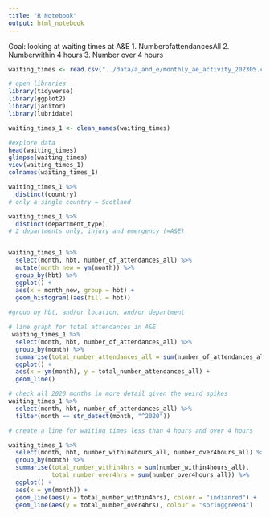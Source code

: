 ```yaml
---
title: "R Notebook"
output: html_notebook
---
```

Goal: looking at waiting times at A&E
1. NumberofattendancesAll
2. Numberwithin 4 hours
3. Number over 4 hours
```r
waiting_times <- read.csv("../data/a_and_e/monthly_ae_activity_202305.csv")

```

```r
# open libraries
library(tidyverse)
library(ggplot2)
library(janitor)
library(lubridate)
```

```r
waiting_times_1 <- clean_names(waiting_times)
```

```r
#explore data
head(waiting_times)
glimpse(waiting_times)
view(waiting_times_1)
colnames(waiting_times_1)
```

```r
waiting_times_1 %>% 
  distinct(country)
# only a single country = Scotland

waiting_times_1 %>% 
  distinct(department_type)
# 2 departments only, injury and emergency (=A&E)


waiting_times_1 %>% 
  select(month, hbt, number_of_attendances_all) %>% 
  mutate(month_new = ym(month)) %>% 
  group_by(hbt) %>% 
  ggplot() +
  aes(x = month_new, group = hbt) +
  geom_histogram((aes(fill = hbt))
  
#group by hbt, and/or location, and/or department
```  
  
```r
# line graph for total attendances in A&E
 waiting_times_1 %>% 
  select(month, hbt, number_of_attendances_all) %>%
  group_by(month) %>% 
  summarise(total_number_attendances_all = sum(number_of_attendances_all)) %>% 
  ggplot() +
  aes(x = ym(month), y = total_number_attendances_all) +
  geom_line()
```


```r
# check all 2020 months in more detail given the weird spikes
waiting_times_1 %>% 
  select(month, hbt, number_of_attendances_all) %>% 
  filter(month == str_detect(month, "^2020"))

```

```r
# create a line for waiting times less than 4 hours and over 4 hours

waiting_times_1 %>% 
  select(month, hbt, number_within4hours_all, number_over4hours_all) %>%
  group_by(month) %>% 
  summarise(total_number_within4hrs = sum(number_within4hours_all),
            total_number_over4hrs = sum(number_over4hours_all)) %>% 
  ggplot() +
  aes(x = ym(month)) +
  geom_line(aes(y = total_number_within4hrs), colour = "indianred") +
  geom_line(aes(y = total_number_over4hrs), colour = "springgreen4")



```



